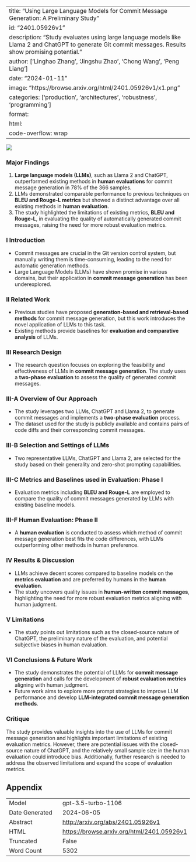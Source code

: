 
---
title: "Using Large Language Models for Commit Message Generation: A Preliminary Study"
id: "2401.05926v1"
description: "Study evaluates using large language models like Llama 2 and ChatGPT to generate Git commit messages. Results show promising potential."
author: ['Linghao Zhang', 'Jingshu Zhao', 'Chong Wang', 'Peng Liang']
date: "2024-01-11"
image: "https://browse.arxiv.org/html/2401.05926v1/x1.png"
categories: ['production', 'architectures', 'robustness', 'programming']
format:
  html:
    code-overflow: wrap
---

![](https://browse.arxiv.org/html/2401.05926v1/x1.png)

### Major Findings

1. **Large language models (LLMs)**, such as Llama 2 and ChatGPT, outperformed existing methods in **human evaluations** for commit message generation in 78% of the 366 samples.
2. LLMs demonstrated comparable performance to previous techniques on **BLEU and Rouge-L metrics** but showed a distinct advantage over all existing methods in **human evaluation**.
3. The study highlighted the limitations of existing metrics, **BLEU and Rouge-L**, in evaluating the quality of automatically generated commit messages, raising the need for more robust evaluation metrics.

### I Introduction

- Commit messages are crucial in the Git version control system, but manually writing them is time-consuming, leading to the need for automatic generation methods.
- Large Language Models (LLMs) have shown promise in various domains, but their application in **commit message generation** has been underexplored.

### II Related Work

- Previous studies have proposed **generation-based and retrieval-based methods** for commit message generation, but this work introduces the novel application of LLMs to this task.
- Existing methods provide baselines for **evaluation and comparative analysis** of LLMs.

### III Research Design

- The research question focuses on exploring the feasibility and effectiveness of LLMs in **commit message generation**. The study uses a **two-phase evaluation** to assess the quality of generated commit messages.

### III-A Overview of Our Approach

- The study leverages two LLMs, ChatGPT and Llama 2, to generate commit messages and implements a **two-phase evaluation** process.
- The dataset used for the study is publicly available and contains pairs of code diffs and their corresponding commit messages.

### III-B Selection and Settings of LLMs

- Two representative LLMs, ChatGPT and Llama 2, are selected for the study based on their generality and zero-shot prompting capabilities.

### III-C Metrics and Baselines used in Evaluation: Phase I

- Evaluation metrics including **BLEU and Rouge-L** are employed to compare the quality of commit messages generated by LLMs with existing baseline models.

### III-F Human Evaluation: Phase II

- A **human evaluation** is conducted to assess which method of commit message generation best fits the code differences, with LLMs outperforming other methods in human preference.

### IV Results & Discussion

- LLMs achieve decent scores compared to baseline models on the **metrics evaluation** and are preferred by humans in the **human evaluation**.
- The study uncovers quality issues in **human-written commit messages**, highlighting the need for more robust evaluation metrics aligning with human judgment.

### V Limitations

- The study points out limitations such as the closed-source nature of ChatGPT, the preliminary nature of the evaluation, and potential subjective biases in human evaluation.

### VI Conclusions & Future Work

- The study demonstrates the potential of LLMs for **commit message generation** and calls for the development of **robust evaluation metrics** aligning with human judgment.
- Future work aims to explore more prompt strategies to improve LLM performance and develop **LLM-integrated commit message generation methods**.

### Critique

The study provides valuable insights into the use of LLMs for commit message generation and highlights important limitations of existing evaluation metrics. However, there are potential issues with the closed-source nature of ChatGPT, and the relatively small sample size in the human evaluation could introduce bias. Additionally, further research is needed to address the observed limitations and expand the scope of evaluation metrics.

## Appendix

|          |          |
|----------|----------|
| Model     | gpt-3.5-turbo-1106       |
| Date Generated     | 2024-06-05       |
| Abstract | [http://arxiv.org/abs/2401.05926v1](http://arxiv.org/abs/2401.05926v1)        |
| HTML     | [https://browse.arxiv.org/html/2401.05926v1](https://browse.arxiv.org/html/2401.05926v1)       |
| Truncated       | False       |
| Word Count       | 5302       |
